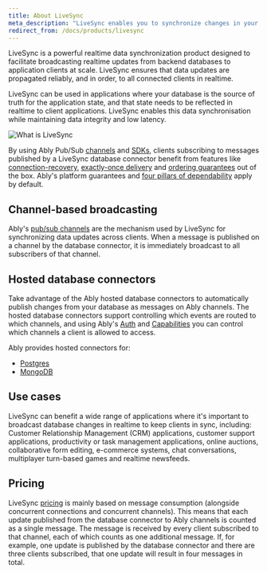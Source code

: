 ```yaml
---
title: About LiveSync
meta_description: "LiveSync enables you to synchronize changes in your database to application clients at scale."
redirect_from: /docs/products/livesync
---
```


LiveSync is a powerful realtime data synchronization product designed to facilitate broadcasting realtime updates from backend databases to application clients at scale. LiveSync ensures that data updates are propagated reliably, and in order, to all connected clients in realtime.

LiveSync can be used in applications where your database is the source of truth for the application state, and that state needs to be reflected in realtime to client applications. LiveSync enables this data synchronisation while maintaining data integrity and low latency.

![What is LiveSync](../../../images/content/diagrams/what-is-livesync.png)

By using Ably Pub/Sub [channels](https://ably.com/solutions/channels) and [SDKs](/docs/sdks), clients subscribing to messages published by a LiveSync database connector benefit from features like [connection-recovery](/docs/connect/states), [exactly-once delivery](/docs/platform/architecture) and [ordering guarantees](https://faqs.ably.com/reliable-message-ordering-for-connected-clients) out of the box. Ably's platform guarantees and [four pillars of dependability](https://ably.com/four-pillars-of-dependability) apply by default.

## Channel-based broadcasting <a id="channel-based-broadcasting"/>

Ably's [pub/sub channels](/docs/channels) are the mechanism used by LiveSync for synchronizing data updates across clients. When a message is published on a channel by the database connector, it is immediately broadcast to all subscribers of that channel.

## Hosted database connectors <a id="hosted"/>

Take advantage of the Ably hosted database connectors to automatically publish changes from your database as messages on Ably channels. The hosted database connectors support controlling which events are routed to which channels, and using Ably's [Auth](/docs/auth) and [Capabilities](/docs/auth/capabilities) you can control which channels a client is allowed to access.

Ably provides hosted connectors for:
* [Postgres](/docs/livesync/postgres)
* [MongoDB](/docs/livesync/mongodb)

## Use cases <a id="use-cases"/>

LiveSync can benefit a wide range of applications where it's important to broadcast database changes in realtime to keep clients in sync, including: Customer Relationship Management (CRM) applications, customer support applications, productivity or task management applications, online auctions, collaborative form editing, e-commerce systems, chat conversations, multiplayer turn-based games and realtime newsfeeds.

## Pricing <a id="pricing"/>

LiveSync [pricing](https://ably.com/pricing) is mainly based on message consumption (alongside concurrent connections and concurrent channels). This means that each update published from the database connector to Ably channels is counted as a single message. The message is received by every client subscribed to that channel, each of which counts as one additional message. If, for example, one update is published by the database connector and there are three clients subscribed, that one update will result in four messages in total.

